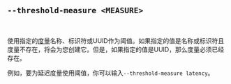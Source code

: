## `--threshold-measure <MEASURE>`

<br />

使用指定的[度量][measure]名称、标识符或UUID作为阈值。如果指定的值是名称或标识符且度量不存在，将会为您创建它。但是，如果指定的值是UUID，那么度量必须已经存在。

例如，要为延迟度量使用阈值，你可以输入`--threshold-measure latency`。

[measure]: /zh/docs/explanation/benchmarking/#measure